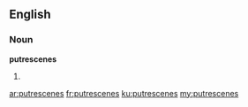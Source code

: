 ==English==

===Noun===
'''putrescenes'''

# {{plural of|putrescene}}

[[ar:putrescenes]]
[[fr:putrescenes]]
[[ku:putrescenes]]
[[my:putrescenes]]